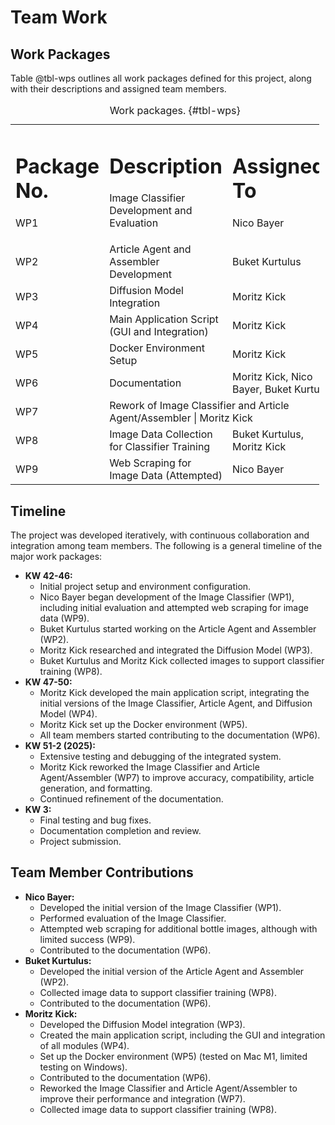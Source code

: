 # Team Work

## Work Packages

Table @tbl-wps outlines all work packages defined for this project, along with their descriptions and assigned team members.

+-------------+------------------------------------------------+-------------------------------------+
| Package No. | Description                                    | Assigned To                         |
+=============+================================================+=====================================+
| WP1         | Image Classifier Development and Evaluation    | Nico Bayer                          |
+-------------+------------------------------------------------+-------------------------------------+
| WP2         | Article Agent and Assembler Development        | Buket Kurtulus                      |
+-------------+------------------------------------------------+-------------------------------------+
| WP3         | Diffusion Model Integration                    | Moritz Kick                         |
+-------------+------------------------------------------------+-------------------------------------+
| WP4         | Main Application Script (GUI and Integration)  | Moritz Kick                         |
+-------------+------------------------------------------------+-------------------------------------+
| WP5         | Docker Environment Setup                       | Moritz Kick                         |
+-------------+------------------------------------------------+-------------------------------------+
| WP6         | Documentation                                  | Moritz Kick, Nico Bayer, Buket Kurtulus |
+-------------+------------------------------------------------+-------------------------------------+
| WP7         | Rework of Image Classifier and Article Agent/Assembler | Moritz Kick                     |
+-------------+------------------------------------------------+-------------------------------------+
| WP8         | Image Data Collection for Classifier Training  | Buket Kurtulus, Moritz Kick         |
+-------------+------------------------------------------------+-------------------------------------+
| WP9         | Web Scraping for Image Data (Attempted)        | Nico Bayer                          |
+-------------+------------------------------------------------+-------------------------------------+

: Work packages. {#tbl-wps}

## Timeline

The project was developed iteratively, with continuous collaboration and integration among team members. The following is a general timeline of the major work packages:

-   **KW 42-46:**
    -   Initial project setup and environment configuration.
    -   Nico Bayer began development of the Image Classifier (WP1), including initial evaluation and attempted web scraping for image data (WP9).
    -   Buket Kurtulus started working on the Article Agent and Assembler (WP2).
    -   Moritz Kick researched and integrated the Diffusion Model (WP3).
    -   Buket Kurtulus and Moritz Kick collected images to support classifier training (WP8).

-   **KW 47-50:**
    -   Moritz Kick developed the main application script, integrating the initial versions of the Image Classifier, Article Agent, and Diffusion Model (WP4).
    -   Moritz Kick set up the Docker environment (WP5).
    -   All team members started contributing to the documentation (WP6).

-   **KW 51-2 (2025):**
    -   Extensive testing and debugging of the integrated system.
    -   Moritz Kick reworked the Image Classifier and Article Agent/Assembler (WP7) to improve accuracy, compatibility, article generation, and formatting.
    -   Continued refinement of the documentation.

-   **KW 3:**
    -   Final testing and bug fixes.
    -   Documentation completion and review.
    -   Project submission.

## Team Member Contributions

-   **Nico Bayer:**
    -   Developed the initial version of the Image Classifier (WP1).
    -   Performed evaluation of the Image Classifier.
    -   Attempted web scraping for additional bottle images, although with limited success (WP9).
    -   Contributed to the documentation (WP6).

-   **Buket Kurtulus:**
    -   Developed the initial version of the Article Agent and Assembler (WP2).
    -   Collected image data to support classifier training (WP8).
    -   Contributed to the documentation (WP6).   

-   **Moritz Kick:**
    -   Developed the Diffusion Model integration (WP3).
    -   Created the main application script, including the GUI and integration of all modules (WP4).
    -   Set up the Docker environment (WP5) (tested on Mac M1, limited testing on Windows).
    -   Contributed to the documentation (WP6).
    -   Reworked the Image Classifier and Article Agent/Assembler to improve their performance and integration (WP7).
    -   Collected image data to support classifier training (WP8).